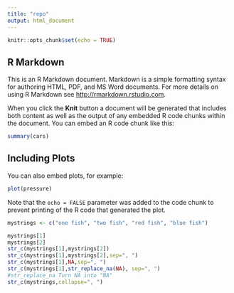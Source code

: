 ```yaml
---
title: "repo"
output: html_document
---
```


```r
knitr::opts_chunk$set(echo = TRUE)
```

## R Markdown

This is an R Markdown document. Markdown is a simple formatting syntax for authoring HTML, PDF, and MS Word documents. For more details on using R Markdown see <http://rmarkdown.rstudio.com>.

When you click the **Knit** button a document will be generated that includes both content as well as the output of any embedded R code chunks within the document. You can embed an R code chunk like this:

```r
summary(cars)
```

## Including Plots

You can also embed plots, for example:

```r
plot(pressure)
```

Note that the `echo = FALSE` parameter was added to the code chunk to prevent printing of the R code that generated the plot.


```r
mystrings <- c("one fish", "two fish", "red fish", "blue fish")
```

```r
mystrings[1]
mystrings[2]
str_c(mystrings[1],mystrings[2])
str_c(mystrings[1],mystrings[2],sep=", ")
str_c(mystrings[1],NA,sep=", ")
str_c(mystrings[1],str_replace_na(NA), sep=", ")
#str_replace_na Turn NA into "NA"
str_c(mystrings,collapse=", ")

```